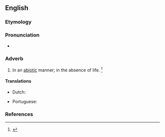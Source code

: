 ==English==

===Etymology===
{{suffix|en|abiotic|ally}}

===Pronunciation===
* {{a|US}} {{IPA|en|/ˌeɪ.baɪˈɑt.ɪk.li/}}

===Adverb===
{{en-adv|-}}

# In an [[abiotic]] manner; in the absence of life. {{defdate|mid 20<sup>th</sup> century.}}<ref>{{R:SOED5|page=5}}</ref>

====Translations====
{{trans-top|in an abiotic manner}}
* Dutch: {{t|nl|in afwezigheid van leven}}
{{trans-mid}}
* Portuguese: {{t|pt|abioticamente}}
{{trans-bottom}}

===References===
<references/>